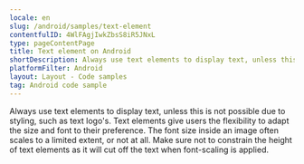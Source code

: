 ```yaml
---
locale: en
slug: /android/samples/text-element
contentfulID: 4WlFAgjIwkZbsS8iR5JNxL
type: pageContentPage
title: Text element on Android
shortDescription: Always use text elements to display text, unless this is not possible due to styling, such as text logo's.
platformFilter: Android
layout: Layout - Code samples
tag: Android code sample
---
```


Always use text elements to display text, unless this is not possible due to styling, such as text logo's. Text elements give users the flexibility to adapt the size and font to their preference. The font size inside an image often scales to a limited extent, or not at all. Make sure not to constrain the height of text elements as it will cut off the text when font-scaling is applied.

<CodeSample id="text-element" locale="en" platform="android"/>